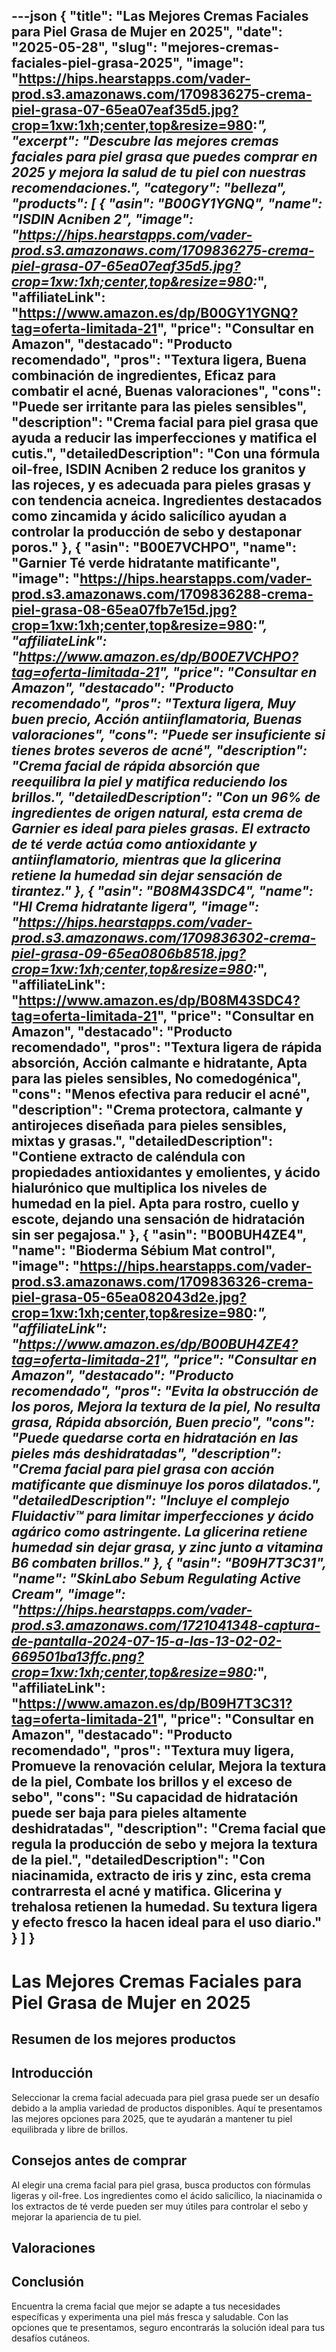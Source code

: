 ---json
{
  "title": "Las Mejores Cremas Faciales para Piel Grasa de Mujer en 2025",
  "date": "2025-05-28",
  "slug": "mejores-cremas-faciales-piel-grasa-2025",
  "image": "https://hips.hearstapps.com/vader-prod.s3.amazonaws.com/1709836275-crema-piel-grasa-07-65ea07eaf35d5.jpg?crop=1xw:1xh;center,top&resize=980:*",
  "excerpt": "Descubre las mejores cremas faciales para piel grasa que puedes comprar en 2025 y mejora la salud de tu piel con nuestras recomendaciones.",
  "category": "belleza",
  "products": [
    {
      "asin": "B00GY1YGNQ",
      "name": "ISDIN Acniben 2",
      "image": "https://hips.hearstapps.com/vader-prod.s3.amazonaws.com/1709836275-crema-piel-grasa-07-65ea07eaf35d5.jpg?crop=1xw:1xh;center,top&resize=980:*",
      "affiliateLink": "https://www.amazon.es/dp/B00GY1YGNQ?tag=oferta-limitada-21",
      "price": "Consultar en Amazon",
      "destacado": "Producto recomendado",
      "pros": "Textura ligera, Buena combinación de ingredientes, Eficaz para combatir el acné, Buenas valoraciones",
      "cons": "Puede ser irritante para las pieles sensibles",
      "description": "Crema facial para piel grasa que ayuda a reducir las imperfecciones y matifica el cutis.",
      "detailedDescription": "Con una fórmula oil-free, ISDIN Acniben 2 reduce los granitos y las rojeces, y es adecuada para pieles grasas y con tendencia acneica. Ingredientes destacados como zincamida y ácido salicílico ayudan a controlar la producción de sebo y destaponar poros."
    },
    {
      "asin": "B00E7VCHPO",
      "name": "Garnier Té verde hidratante matificante",
      "image": "https://hips.hearstapps.com/vader-prod.s3.amazonaws.com/1709836288-crema-piel-grasa-08-65ea07fb7e15d.jpg?crop=1xw:1xh;center,top&resize=980:*",
      "affiliateLink": "https://www.amazon.es/dp/B00E7VCHPO?tag=oferta-limitada-21",
      "price": "Consultar en Amazon",
      "destacado": "Producto recomendado",
      "pros": "Textura ligera, Muy buen precio, Acción antiinflamatoria, Buenas valoraciones",
      "cons": "Puede ser insuficiente si tienes brotes severos de acné",
      "description": "Crema facial de rápida absorción que reequilibra la piel y matifica reduciendo los brillos.",
      "detailedDescription": "Con un 96% de ingredientes de origen natural, esta crema de Garnier es ideal para pieles grasas. El extracto de té verde actúa como antioxidante y antiinflamatorio, mientras que la glicerina retiene la humedad sin dejar sensación de tirantez."
    },
    {
      "asin": "B08M43SDC4",
      "name": "HI Crema hidratante ligera",
      "image": "https://hips.hearstapps.com/vader-prod.s3.amazonaws.com/1709836302-crema-piel-grasa-09-65ea0806b8518.jpg?crop=1xw:1xh;center,top&resize=980:*",
      "affiliateLink": "https://www.amazon.es/dp/B08M43SDC4?tag=oferta-limitada-21",
      "price": "Consultar en Amazon",
      "destacado": "Producto recomendado",
      "pros": "Textura ligera de rápida absorción, Acción calmante e hidratante, Apta para las pieles sensibles, No comedogénica",
      "cons": "Menos efectiva para reducir el acné",
      "description": "Crema protectora, calmante y antirojeces diseñada para pieles sensibles, mixtas y grasas.",
      "detailedDescription": "Contiene extracto de caléndula con propiedades antioxidantes y emolientes, y ácido hialurónico que multiplica los niveles de humedad en la piel. Apta para rostro, cuello y escote, dejando una sensación de hidratación sin ser pegajosa."
    },
    {
      "asin": "B00BUH4ZE4",
      "name": "Bioderma Sébium Mat control",
      "image": "https://hips.hearstapps.com/vader-prod.s3.amazonaws.com/1709836326-crema-piel-grasa-05-65ea082043d2e.jpg?crop=1xw:1xh;center,top&resize=980:*",
      "affiliateLink": "https://www.amazon.es/dp/B00BUH4ZE4?tag=oferta-limitada-21",
      "price": "Consultar en Amazon",
      "destacado": "Producto recomendado",
      "pros": "Evita la obstrucción de los poros, Mejora la textura de la piel, No resulta grasa, Rápida absorción, Buen precio",
      "cons": "Puede quedarse corta en hidratación en las pieles más deshidratadas",
      "description": "Crema facial para piel grasa con acción matificante que disminuye los poros dilatados.",
      "detailedDescription": "Incluye el complejo Fluidactiv™ para limitar imperfecciones y ácido agárico como astringente. La glicerina retiene humedad sin dejar grasa, y zinc junto a vitamina B6 combaten brillos."
    },
    {
      "asin": "B09H7T3C31",
      "name": "SkinLabo Sebum Regulating Active Cream",
      "image": "https://hips.hearstapps.com/vader-prod.s3.amazonaws.com/1721041348-captura-de-pantalla-2024-07-15-a-las-13-02-02-669501ba13ffc.png?crop=1xw:1xh;center,top&resize=980:*",
      "affiliateLink": "https://www.amazon.es/dp/B09H7T3C31?tag=oferta-limitada-21",
      "price": "Consultar en Amazon",
      "destacado": "Producto recomendado",
      "pros": "Textura muy ligera, Promueve la renovación celular, Mejora la textura de la piel, Combate los brillos y el exceso de sebo",
      "cons": "Su capacidad de hidratación puede ser baja para pieles altamente deshidratadas",
      "description": "Crema facial que regula la producción de sebo y mejora la textura de la piel.",
      "detailedDescription": "Con niacinamida, extracto de iris y zinc, esta crema contrarresta el acné y matifica. Glicerina y trehalosa retienen la humedad. Su textura ligera y efecto fresco la hacen ideal para el uso diario."
    }
  ]
}
---


# Las Mejores Cremas Faciales para Piel Grasa de Mujer en 2025

## Resumen de los mejores productos

<ProductRankingTable products={products} />

## Introducción

Seleccionar la crema facial adecuada para piel grasa puede ser un desafío debido a la amplia variedad de productos disponibles. Aquí te presentamos las mejores opciones para 2025, que te ayudarán a mantener tu piel equilibrada y libre de brillos.

## Consejos antes de comprar

Al elegir una crema facial para piel grasa, busca productos con fórmulas ligeras y oil-free. Los ingredientes como el ácido salicílico, la niacinamida o los extractos de té verde pueden ser muy útiles para controlar el sebo y mejorar la apariencia de tu piel.

## Valoraciones

<ProductDetailCard product={products[0]} />

<ProductDetailCard product={products[1]} />

<ProductDetailCard product={products[2]} />

<ProductDetailCard product={products[3]} />

<ProductDetailCard product={products[4]} />

## Conclusión

Encuentra la crema facial que mejor se adapte a tus necesidades específicas y experimenta una piel más fresca y saludable. Con las opciones que te presentamos, seguro encontrarás la solución ideal para tus desafíos cutáneos.
